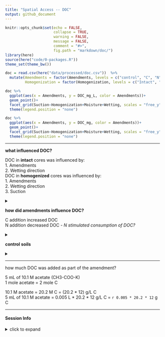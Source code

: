 ```yaml
---
title: "Spatial Access -- DOC"
output: github_document
---
```


```r
knitr::opts_chunk$set(echo = FALSE,
                      collapse = TRUE,
                      warning = FALSE,
                      message = FALSE,
                      comment = "#>",
                      fig.path = "markdown/doc/")
library(here)
source(here("code/0-packages.R"))
theme_set(theme_bw())
```

```r
doc = read.csv(here("data/processed/doc.csv"))  %>% 
  mutate(Amendments = factor(Amendments, levels = c("control", "C", "N")),
         Homogenization = factor(Homogenization, levels = c("Intact", "Homogenized")))

```

```r
doc %>% 
  ggplot(aes(x = Amendments, y = DOC_mg_L, color = Amendments))+
  geom_point()+
  facet_grid(Suction~Homogenization+Moisture+Wetting, scales = "free_y")+
  theme(legend.position = "none")

doc %>% 
  ggplot(aes(x = Amendments, y = DOC_mg, color = Amendments))+
  geom_point()+
  facet_grid(Suction~Homogenization+Moisture+Wetting, scales = "free_y")+
  theme(legend.position = "none")
```

---

**what influenced DOC?**  

DOC in **intact** cores was influenced by:  
1. Amendments  
2. Wetting direction  
DOC in **homogenized** cores was influenced by:  
1. Amendments  
2. Wetting direction  
3. Suction  

<details>
  <summary> </summary>
```r
summary(aov(DOC_mg ~ Amendments*Suction*Moisture*Wetting,
              data = doc %>% filter(Homogenization=="Intact")))

summary(aov(DOC_mg ~ Amendments*Suction*Moisture*Wetting,
              data = doc %>% filter(Homogenization=="Homogenized")))

```
</details>  


**how did amendments influence DOC?**  

C addition increased DOC  
N addition decreased DOC - *N stimulated consumption of DOC?*  

<details>
  <summary> </summary>
```r
## both C and N
aov1 = aov(DOC_mg ~ Amendments, data = doc); summary(aov1)
h1 = agricolae::HSD.test(aov1, "Amendments"); h1$groups

#DescTools::DunnettTest(DOC_mg ~ Amendments, data = doc, control="control")

## excluding C
aov2 = aov(DOC_mg ~ Amendments, data = doc %>% filter(!Amendments=="C")); summary(aov2)
h2 = agricolae::HSD.test(aov1, "Amendments"); h2$groups

##

# l = nlme::lme(DOC_mg ~ Amendments*Suction*Moisture*Wetting, random = ~1|CORE, 
#               data = doc %>% filter(Homogenization=="Intact"), na.action = na.omit)
# anova(l)


```

</details>

**control soils**  


<details>
  <summary> </summary>
```r
doc_control = doc %>% filter(Amendments=="control")

summary(aov(DOC_mg ~ Suction*Moisture,
              data = doc_control %>% filter(Homogenization=="Intact")),
        na.action=na.omit)


```

</details>
---

how much DOC was added as part of the amendment?

5 mL of 10.1 M acetate (CH3-COO-K)  
1 mole acetate = 2 mole C

10.1 M acetate = 20.2 M C = (20.2 * 12) g/L C  
5 mL of 10.1 M acetate = 0.005 L * 20.2 * 12 g/L C = `r 0.005 * 20.2 * 12` g C

---
#### Session Info

<details>
  <summary>click to expand</summary>
  
  
Date run: `r Sys.Date()`

```r
sessionInfo()
```

</details>
